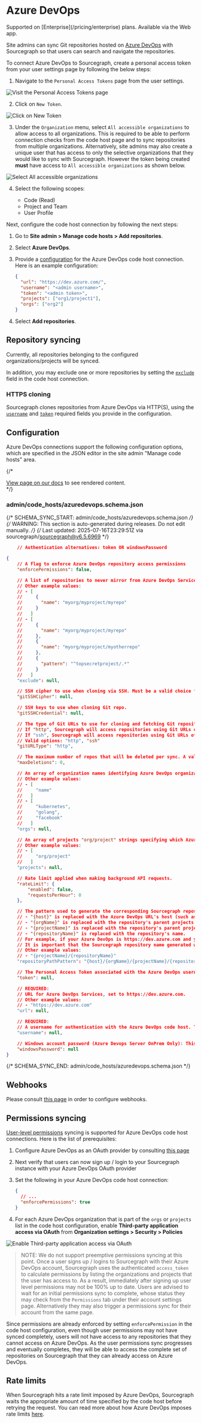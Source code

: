 # Azure DevOps

<TierCallout>
  Supported on [Enterprise](/pricing/enterprise) plans.
  <user>
    Available via the Web app.
  </user>
</TierCallout>

Site admins can sync Git repositories hosted on [Azure DevOps](https://dev.azure.com) with Sourcegraph so that users can search and navigate the repositories.

To connect Azure DevOps to Sourcegraph, create a personal access token from your user settings page by following the below steps:

1. Navigate to the `Personal Access Tokens` page from the user settings.

![Visit the Personal Access Tokens page](https://storage.googleapis.com/sourcegraph-assets/docs/images/admin/config/azure-devops-personal-access-token-step-1.png)

2. Click on `New Token`.

![Click on New Token](https://storage.googleapis.com/sourcegraph-assets/docs/images/admin/config/azure-devops-personal-access-token-step-2.png)

3. Under the `Organization` menu, select `All accessible organizations` to allow access to all organizations. This is required to be able to perform connection checks from the code host page and to sync repositories from multiple organizations. Alternatively, site admins may also create a unique user that has access to only the selective organizations that they would like to sync with Sourcegraph. However the token being created **must** have access to `All accessible organizations` as shown below.

![Select All accessible organizations](https://storage.googleapis.com/sourcegraph-assets/docs/images/admin/config/azure-devops-personal-access-token-step-3.png)

4. Select the following scopes:

   - Code (Read)
   - Project and Team
   - User Profile

Next, configure the code host connection by following the next steps:

1. Go to **Site admin > Manage code hosts > Add repositories**.
1. Select **Azure DevOps**.
1. Provide a [configuration](#configuration) for the Azure DevOps code host connection. Here is an example configuration:

   ```json
   {
     "url": "https://dev.azure.com/",
     "username": "<admin username>",
     "token": "<admin token>",
     "projects": ["org1/project1"],
     "orgs": ["org2"]
   }
   ```

1. Select **Add repositories**.

## Repository syncing

Currently, all repositories belonging to the configured organizations/projects will be synced.

In addition, you may exclude one or more repositories by setting the [`exclude`](/admin/code_hosts/azuredevops#configuration) field in the code host connection.

### HTTPS cloning

Sourcegraph clones repositories from Azure DevOps via HTTP(S), using the [`username`](/admin/code_hosts/azuredevops#configuration) and [`token`](/admin/code_hosts/azuredevops#configuration) required fields you provide in the configuration.

## Configuration

Azure DevOps connections support the following configuration options, which are specified in the JSON editor in the site admin "Manage code hosts" area.

{/* <div markdown-func=jsonschemadoc jsonschemadoc:path="admin/code_hosts/azuredevops.schema.json">[View page on our docs](/admin/code_hosts/azuredevops) to see rendered content.</div> */}

### admin/code_hosts/azuredevops.schema.json

{/* SCHEMA_SYNC_START: admin/code_hosts/azuredevops.schema.json */}
{/* WARNING: This section is auto-generated during releases. Do not edit manually. */}
{/* Last updated: 2025-07-16T23:29:51Z via sourcegraph/sourcegraph@v6.5.6969 */}
```json
	// Authentication alternatives: token OR windowsPassword

{
	// A flag to enforce Azure DevOps repository access permissions
	"enforcePermissions": false,

	// A list of repositories to never mirror from Azure DevOps Services.
	// Other example values:
	// - [
	//     {
	//       "name": "myorg/myproject/myrepo"
	//     }
	//   ]
	// - [
	//     {
	//       "name": "myorg/myproject/myrepo"
	//     },
	//     {
	//       "name": "myorg/myproject/myotherrepo"
	//     },
	//     {
	//       "pattern": "^topsecretproject/.*"
	//     }
	//   ]
	"exclude": null,

	// SSH cipher to use when cloning via SSH. Must be a valid choice from `ssh -Q cipher`.
	"gitSSHCipher": null,

	// SSH keys to use when cloning Git repo.
	"gitSSHCredential": null,

	// The type of Git URLs to use for cloning and fetching Git repositories.
	// If "http", Sourcegraph will access repositories using Git URLs of the form http(s)://dev.azure.com/myrepo.git.
	// If "ssh", Sourcegraph will access repositories using Git URLs of the form git@ssh.dev.azure.com:v3/myrepo. See the documentation for how to provide SSH private keys and known_hosts: https://sourcegraph.com/docs/admin/repo/auth.
	// Valid options: "http", "ssh"
	"gitURLType": "http",

	// The maximum number of repos that will be deleted per sync. A value of 0 or less indicates no maximum.
	"maxDeletions": 0,

	// An array of organization names identifying Azure DevOps organizations whose repositories should be mirrored on Sourcegraph.
	// Other example values:
	// - [
	//     "name"
	//   ]
	// - [
	//     "kubernetes",
	//     "golang",
	//     "facebook"
	//   ]
	"orgs": null,

	// An array of projects "org/project" strings specifying which Azure DevOps projects' repositories should be mirrored on Sourcegraph.
	// Other example values:
	// - [
	//     "org/project"
	//   ]
	"projects": null,

	// Rate limit applied when making background API requests.
	"rateLimit": {
		"enabled": false,
		"requestsPerHour": 0
	},

	// The pattern used to generate the corresponding Sourcegraph repository name for a Azure DevOps repository.
	// - "{host}" is replaced with the Azure DevOps URL's host (such as dev.azure.com)
	// - "{orgName}" is replaced with the repository's parent projects owning organization (or collection on DevOps server)
	// - "{projectName}" is replaced with the repository's parent project
	// - "{repositoryName}" is replaced with the repository's name.
	// For example, if your Azure DevOps is https://dev.azure.com and your Sourcegraph is https://src.example.com, then a repositoryPathPattern of "{host}/{orgName}/{projectName}/{repositoryName}" would mean that a Azure DevOps repository at https://dev.azure.com/MYORG/MYPROJECT/MYREPO is available on Sourcegraph at https://src.example.com/dev.azure.com/MYORG/MYPROJECT/MYREPO.
	// It is important that the Sourcegraph repository name generated with this pattern be unique to this code host. If different code hosts generate repository names that collide, Sourcegraph's behavior is undefined.
	// Other example values:
	// - "{projectName}/{repositoryName}"
	"repositoryPathPattern": "{host}/{orgName}/{projectName}/{repositoryName}",

	// The Personal Access Token associated with the Azure DevOps username used for authentication.
	"token": null,

	// REQUIRED:
	// URL for Azure DevOps Services, set to https://dev.azure.com.
	// Other example values:
	// - "https://dev.azure.com"
	"url": null,

	// REQUIRED:
	// A username for authentication with the Azure DevOps code host. Typically an email address when connect to Azure DevOps Services (cloud) and a domain\username when connecting to Azure DevOp Server (onPrem)
	"username": null,

	// Windows account password (Azure Devops Server OnPrem Only): This is needed to clone the repo, the Token will be used for REST API calls
	"windowsPassword": null
}
```
{/* SCHEMA_SYNC_END: admin/code_hosts/azuredevops.schema.json */}
## Webhooks

Please consult [this page](/admin/config/webhooks/incoming) in order to configure webhooks.

## Permissions syncing

[User-level permissions](/admin/permissions/syncing#permission-syncing) syncing is supported for Azure DevOps code host connections. Here is the list of prerequisites:

1. Configure Azure DevOps as an OAuth provider by consulting [this page](/admin/config/authorization_and_authentication#azure-devops-services)
2. Next verify that users can now sign up / login to your Sourcegraph instance with your Azure DevOps OAuth provider
3. Set the following in your Azure DevOps code host connection:

   ```json
   {
     // ...
     "enforcePermissions": true
   }
   ```

4. For each Azure DevOps organization that is part of the `orgs` or `projects` list in the code host configuration, enable **Third-party application access via OAuth** from **Organization settings > Security > Policies**

![Enable Third-party application access via OAuth](https://storage.googleapis.com/sourcegraph-assets/docs/images/admin/config/azure-devops-organization-enable-oauth-access.png)

> NOTE: We do not support preemptive permissions syncing at this point. Once a user signs up / logins to Sourcegraph with their Azure DevOps account, Sourcegraph uses the authenticated `access_token` to calculate permissions by listing the organizations and projects that the user has access to. As a result, immediately after signing up user level permissions may not be 100% up to date. Users are advised to wait for an initial permissions sync to complete, whose status they may check from the `Permissions` tab under their account settings page. Alternatively they may also trigger a permissions sync for their account from the same page.

Since permissions are already enforced by setting `enforcePermission` in the code host configuration, even though user permissions may not have synced completely, users will not have access to any repositories that they cannot access on Azure DevOps. As the user permissions sync progresses and eventually completes, they will be able to access the complete set of repositories on Sourcegraph that they can already access on Azure DevOps.

## Rate limits

When Sourcegraph hits a rate limit imposed by Azure DevOps, Sourcegraph waits the appropriate amount of time specified by the code host before retrying the request. You can read more about how Azure DevOps imposes rate limits [here](https://learn.microsoft.com/en-us/azure/devops/integrate/concepts/rate-limits).
